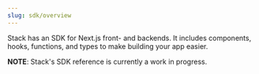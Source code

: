 ```yaml
---
slug: sdk/overview
---
```


Stack has an SDK for Next.js front- and backends. It includes components, hooks, functions, and types to make building your app easier.

**NOTE**: Stack's SDK reference is currently a work in progress.
